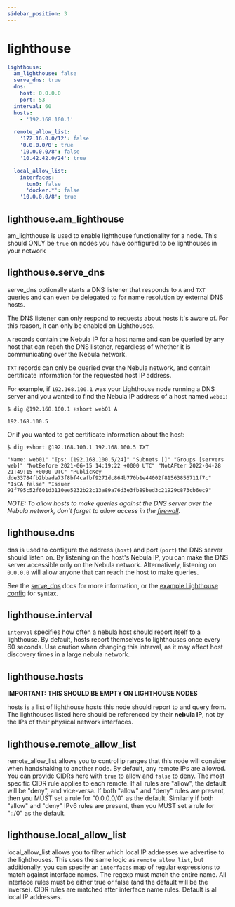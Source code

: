 ```yaml
---
sidebar_position: 3
---
```


# lighthouse

```yml
lighthouse:
  am_lighthouse: false
  serve_dns: true
  dns:
    host: 0.0.0.0
    port: 53
  interval: 60
  hosts:
    - '192.168.100.1'

  remote_allow_list:
    '172.16.0.0/12': false
    '0.0.0.0/0': true
    '10.0.0.0/8': false
    '10.42.42.0/24': true

  local_allow_list:
    interfaces:
      tun0: false
      'docker.*': false
    '10.0.0.0/8': true
```

## lighthouse.am_lighthouse

am_lighthouse is used to enable lighthouse functionality for a node. This should ONLY be `true` on nodes you have
configured to be lighthouses in your network

## lighthouse.serve_dns

serve_dns optionally starts a DNS listener that responds to `A` and `TXT` queries and can even be delegated to for name
resolution by external DNS hosts.

The DNS listener can only respond to requests about hosts it's aware of. For this reason, it can only be enabled on
Lighthouses.

`A` records contain the Nebula IP for a host name and can be queried by any host that can reach the DNS listener,
regardless of whether it is communicating over the Nebula network.

`TXT` records can only be queried over the Nebula network, and contain certificate information for the requested host IP
address.

For example, if `192.168.100.1` was your Lighthouse node running a DNS server and you wanted to find the Nebula IP
address of a host named `web01`:

```shell
$ dig @192.168.100.1 +short web01 A

192.168.100.5
```

Or if you wanted to get certificate information about the host:

```shell
$ dig +short @192.168.100.1 192.168.100.5 TXT

"Name: web01" "Ips: [192.168.100.5/24]" "Subnets []" "Groups [servers web]" "NotBefore 2021-06-15 14:19:22 +0000 UTC" "NotAFter 2022-04-28 21:49:15 +0000 UTC" "PublicKey dde33784fb2bbada73f8bf4cafbf9271dc864b770b1e44002f81563856711f7c" "IsCA false" "Issuer 91f795c52f601d3110ee5232b22c13a89a76d3e3fb89bed3c21929c873cb6ec9"
```

_NOTE: To allow hosts to make queries against the DNS server over the Nebula network, don't forget to allow access in
the [firewall](/config/firewall)._

## lighthouse.dns

dns is used to configure the address (`host`) and port (`port`) the DNS server should listen on. By listening on the
host's Nebula IP, you can make the DNS server accessible only on the Nebula network. Alternatively, listening on
`0.0.0.0` will allow anyone that can reach the host to make queries.

See the [serve_dns](#lighthouseserve_dns) docs for more information, or the [example Lighthouse config](#) for syntax.

## lighthouse.interval

`interval` specifies how often a nebula host should report itself to a lighthouse. By default, hosts report themselves
to lighthouses once every 60 seconds. Use caution when changing this interval, as it may affect host discovery times in
a large nebula network.

## lighthouse.hosts

**IMPORTANT: THIS SHOULD BE EMPTY ON LIGHTHOUSE NODES**

hosts is a list of lighthouse hosts this node should report to and query from. The lighthouses listed here should be
referenced by their **nebula IP**, not by the IPs of their physical network interfaces.

## lighthouse.remote_allow_list

remote_allow_list allows you to control ip ranges that this node will consider when handshaking to another node. By
default, any remote IPs are allowed. You can provide CIDRs here with `true` to allow and `false` to deny. The most
specific CIDR rule applies to each remote. If all rules are "allow", the default will be "deny", and vice-versa. If both
"allow" and "deny" rules are present, then you MUST set a rule for "0.0.0.0/0" as the default. Similarly if both "allow"
and "deny" IPv6 rules are present, then you MUST set a rule for "::/0" as the default.

## lighthouse.local_allow_list

local_allow_list allows you to filter which local IP addresses we advertise to the lighthouses. This uses the same logic
as `remote_allow_list`, but additionally, you can specify an `interfaces` map of regular expressions to match against
interface names. The regexp must match the entire name. All interface rules must be either true or false (and the
default will be the inverse). CIDR rules are matched after interface name rules. Default is all local IP addresses.
